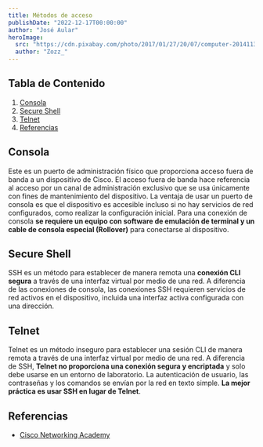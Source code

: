 ---
title: Métodos de acceso
publishDate: "2022-12-17T00:00:00"
author: "José Aular"
heroImage:
  src: "https://cdn.pixabay.com/photo/2017/01/27/20/07/computer-2014113_960_720.jpg"
  author: "Zozz_"
---

## Tabla de Contenido

1.  [Consola](/notes/metodos-acceso#consola)
2.  [Secure Shell](/notes/metodos-acceso#secure-shell)
3.  [Telnet](/notes/metodos-acceso#telnet)
4.  [Referencias](/notes/metodos-acceso#referencias)

## Consola

Este es un puerto de administración físico que proporciona acceso fuera de banda a un dispositivo de Cisco. El acceso fuera de banda hace referencia al acceso por un canal de administración exclusivo que se usa únicamente con fines de mantenimiento del dispositivo. La ventaja de usar un puerto de consola es que el dispositivo es accesible incluso si no hay servicios de red configurados, como realizar la configuración inicial. Para una conexión de consola **se requiere un equipo con software de emulación de terminal y un cable de consola especial (Rollover)** para conectarse al dispositivo.

## Secure Shell

SSH es un método para establecer de manera remota una **conexión CLI segura** a través de una interfaz virtual por medio de una red. A diferencia de las conexiones de consola, las conexiones SSH requieren servicios de red activos en el dispositivo, incluida una interfaz activa configurada con una dirección.

## Telnet

Telnet es un método inseguro para establecer una sesión CLI de manera remota a través de una interfaz virtual por medio de una red. A diferencia de SSH, **Telnet no proporciona una conexión segura y encriptada** y solo debe usarse en un entorno de laboratorio. La autenticación de usuario, las contraseñas y los comandos se envían por la red en texto simple. **La mejor práctica es usar SSH en lugar de Telnet**.

## Referencias

- [Cisco Networking Academy](https://www.netacad.com/)
